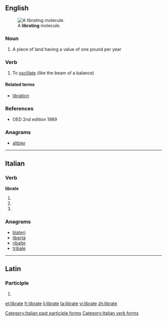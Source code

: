 ==English==
[[File:Libration.gif|thumb|A '''librating''' molecule.]]

===Noun===
{{en-noun}}

# {{obsolete}} A piece of land having a value of one pound per year

===Verb===
{{en-verb|librat|ing}}

# To [[oscillate]] (like the beam of a balance)

====Related terms====
* [[libration]]

===References===
* OED 2nd edition 1989

===Anagrams===
* [[altbier#English|altbier]]

----

==Italian==

===Verb===
'''librate'''

# {{conjugation of|librarsi||2|p|pres|ind|lang=it}}
# {{conjugation of|librarsi||2|p|imp|lang=it}}
# {{form of|[[feminine|Feminine]] plural|librato}}

===Anagrams===
* [[blateri#Italian|blateri]]
* [[libertà#Italian|libertà]]
* [[ribalte#Italian|ribalte]]
* [[tribale#Italian|tribale]]

[[Category:Italian past participle forms]]
[[Category:Italian verb forms]]

----

==Latin==

===Participle===
{{la-part-form|lībrāte}}

# {{inflection of|libratus|lībrātus|voc|m|s|lang=la}}

[[et:librate]]
[[fr:librate]]
[[li:librate]]
[[ta:librate]]
[[vi:librate]]
[[zh:librate]]